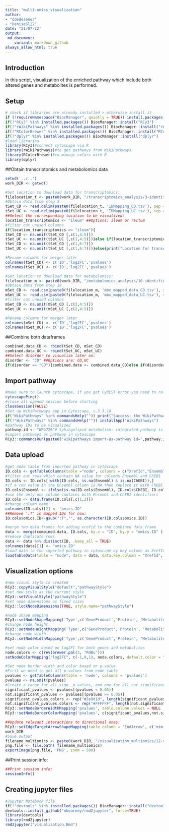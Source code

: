 ```yaml
---
title: "multi-omics_visualization"
author: 
- "ddedesener"
- "DeniseSl22"
date: "21/07/22"
output:
 md_document:
    variant: markdown_github
always_allow_html: true
---
```

## Introduction
In this script, visualization of the enriched pathway which include both altered genes and metabolites is performed.

## Setup
```r
# check if libraries are already installed > otherwise install it
if (!requireNamespace("BiocManager", quietly = TRUE)) install.packages("BiocManager")
if(!"RCy3" %in% installed.packages()) BiocManager::install("RCy3")
if(!"rWikiPathways" %in% installed.packages()) BiocManager::install("rWikiPathways")
if(!"RColorBrewer" %in% installed.packages()) BiocManager::install("RColorBrewer")
if(!"dplyr" %in% installed.packages()) BiocManager::install("dplyr")
#load libraries
library(RCy3)#connect cytoscape via R
library(rWikiPathways)#to get pathways from WikiPathways
library(RColorBrewer)#to manage colors with R
library(dplyr)

```

##Obtain transcriptomics and metabolomics data
```r
setwd('../..')
work_DIR <- getwd()

#Set location to download data for transcriptomics:
filelocation_t <- paste0(work_DIR, "/transcriptomics_analysis/3-identifier_mapping/output/")
#Obtain data from step 3
tSet_CD <- read.delim(paste0(filelocation_t, 'IDMapping_CD.tsv'), sep = "\t", na.strings=c("", "NA"))
tSet_UC <- read.delim(paste0(filelocation_t, 'IDMapping_UC.tsv'), sep = "\t", na.strings=c("", "NA"))
##Select the corresponding location to be visualized:
location_transcriptomics <- "ileum" ##Options: ileum or rectum
#filter out unused columns
if(location_transcriptomics == "ileum"){
tSet_CD <- na.omit(tSet_CD [,c(1,4:5)])
tSet_UC <- na.omit(tSet_UC [,c(1,4:5)])}else if(location_transcriptomics == "rectum"){
tSet_CD <- na.omit(tSet_CD [,c(1,6:7)])
tSet_UC <- na.omit(tSet_UC [,c(1,6:7)])}else{print("Location for transcriptomics data not recognised.")}

#Rename columns for merger later
colnames(tSet_CD) <- c('ID','log2FC','pvalues')
colnames(tSet_UC) <- c('ID','log2FC','pvalues')

#Set location to download data for metabolomics:
filelocation_m <- paste0(work_DIR, "/metabolomics_analysis/10-identifier_mapping/output/")
#Obtain data from step 10
mSet_CD <- read.csv(paste0(filelocation_m, 'mbx_mapped_data_CD.tsv'), sep = "\t", na.strings=c("", "NA"))
mSet_UC <- read.csv(paste0(filelocation_m, 'mbx_mapped_data_UC.tsv'), sep = "\t", na.strings=c("", "NA"))
#filter out unused columns
mSet_CD <- na.omit(mSet_CD [,c(2,4:5)])
mSet_UC <- na.omit(mSet_UC [,c(2,4:5)])

#Rename columns for merger later
colnames(mSet_CD) <- c('ID','log2FC','pvalues')
colnames(mSet_UC) <- c('ID','log2FC','pvalues')

```

##Combine both dataframes
```r
combined.data_CD <- rbind(tSet_CD, mSet_CD)
combined.data_UC <- rbind(tSet_UC, mSet_UC)
##Select disorder to visualize later on:
disorder <- "CD" ##Options are: CD,UC
if(disorder == "CD"){combined.data <- combined.data_CD}else if(disorder == "UC"){combined.data <- combined.data_UC}else{print("Disorder not recognized.")}
```

## Import pathway
```r
#make sure to launch cytoscape, if you get CyREST error you need to relaunch cytoscape
cytoscapePing()
#close all opened session before starting
closeSession(FALSE)
#Set up WikiPathways app in Cytoscape, v.3.3.10
if("WikiPathways" %in% commandsHelp("")) print("Success: the WikiPathways app is installed") else print("Warning: WikiPathways app is not installed. Please install the WikiPathways app before proceeding.")
if(!"WikiPathways" %in% commandsHelp("")) installApp("WikiPathways")
#pathway IDs to be visualized
pathway.id <- "WP4726"# Sphingolipid metabolism: integrated pathway is a relevant and significantly altered pathways regarding metabolomics data.
#import pathways as pathway in cytoscape
RCy3::commandsRun(paste0('wikipathways import-as-pathway id=',pathway.id )) 
```

## Data upload
```r
#get node table from imported pathway in cytoscape
ID.cols <- getTableColumns(table ="node", columns = c("XrefId","Ensembl", "ChEBI"))
#filter out rows which contain NA value for columns Ensembl and ChEBI
ID.cols <- ID.cols[!with(ID.cols, is.na(Ensembl) & is.na(ChEBI)),]
#if a row value in the Ensembl column is NA then replace it with ChEBI  
ID.cols$Ensembl <- ifelse(is.na(ID.cols$Ensembl), ID.cols$ChEBI, ID.cols$Ensembl)
#use the only one column contains both Ensembl and ChEBI identifiers
ID.cols <- data.frame(ID.cols[,c(1,2)])
#change column name
colnames(ID.cols)[2] <- "omics.ID"
##Remove ':T" in mapped IDs for now:
ID.cols$omics.ID<-gsub(":T","", as.character(ID.cols$omics.ID))

#merge two data frames for adding xrefid to the combined data frame
data <- merge(combined.data, ID.cols, by.x = "ID", by.y = "omics.ID" )
#remove duplicate rows
data <- data %>% distinct(ID, .keep_all = TRUE)
colnames(data)[1] <- "omics.ID"
#load data to the imported pathway in cytoscape by key column as XrefId
loadTableData(table = "node", data = data, data.key.column = "XrefId", table.key.column = "XrefId")
```

## Visualization options
```r
#new visual style is created
RCy3::copyVisualStyle("default","pathwayStyle")
#set new style as the current style
RCy3::setVisualStyle("pathwayStyle")
#set node dimensions as fixed sizes
RCy3::lockNodeDimensions(TRUE, style.name="pathwayStyle")

#node shape mapping
RCy3::setNodeShapeMapping('Type',c('GeneProduct','Protein', 'Metabolite'),c('ELLIPSE','ELLIPSE','RECTANGLE'), style.name="pathwayStyle")
#change node height
RCy3::setNodeHeightMapping('Type',c('GeneProduct','Protein', 'Metabolite'), c(23,23,25), mapping.type = "d", style.name = "pathwayStyle")
#change node width
RCy3::setNodeWidthMapping('Type',c('GeneProduct','Protein', 'Metabolite'), c(60,60,100), mapping.type = "d", style.name = "pathwayStyle")

#set node color based on log2FC for both genes and metabolites
node.colors <- c(rev(brewer.pal(3, "RdBu")))
setNodeColorMapping("log2FC", c(-1,0,1), node.colors, default.color = "#D3D3D3", style.name = "pathwayStyle")

#Set node border width and color based on p-value
#First we need to get all p-values from node table
pvalues <- getTableColumns(table = 'node', columns = 'pvalues')
pvalues <- na.omit(pvalues)
#Create a range for all sign. p-values, and one for all not significant.
significant_pvalues <- pvalues[(pvalues < 0.05)]
not.significant_pvalues <- pvalues[(pvalues >= 0.05)]
significant_pvalues.colors <- rep("#2e9d1d", length(significant_pvalues))
not.significant_pvalues.colors <- rep("#FFFFFF", length(not.significant_pvalues))
RCy3::setNodeBorderWidthMapping('pvalues', table.column.values = NULL , c(6,6) , mapping.type = "c", style.name = "pathwayStyle")
RCy3::setNodeBorderColorMapping('pvalues', c(significant_pvalues,not.significant_pvalues), c(significant_pvalues.colors, not.significant_pvalues.colors), default.color = "#AAAAAA", mapping.type = "d", style.name = "pathwayStyle")

##Update relevant interactions to directional ones:
RCy3::setEdgeTargetArrowShapeMapping(table.column = 'EndArrow', c('mim-conversion', 'Arrow', 'mim-catalysis'), c('DELTA', 'DELTA', 'OPEN_CIRCLE'), style.name = "pathwayStyle")
work_DIR
#Save output 
filename_multiomics <- paste0(work_DIR, "/visualization_multiomics/12-visualization/output/", pathway.id, "_", disorder, "_location_", location_transcriptomics,"_visualization.png")
png.file <- file.path( filename_multiomics)
exportImage(png.file, 'PNG', zoom = 500)
```
##Print session info:
```r
##Print session info:
sessionInfo()
```

## Creating jupyter files
```r
#Jupyter Notebook file
if(!"devtools" %in% installed.packages()) BiocManager::install("devtools")
devtools::install_github("mkearney/rmd2jupyter", force=TRUE)
library(devtools)
library(rmd2jupyter)
rmd2jupyter("visualization.Rmd")
```


